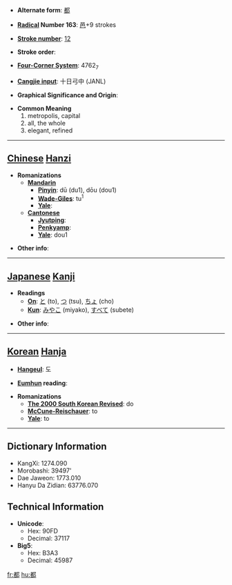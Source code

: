 * '''Alternate form''': [[都]]

* '''[[Wiktionary:Chinese radical index| Radical]] Number 163''': [[Wiktionary:Chinese radical index 邑|邑]]+9 strokes

* '''[[Wiktionary:Chinese total strokes index|Stroke number]]''': [[Wiktionary:Chinese total strokes index 12|12]]

* '''Stroke order''': 

* '''[[Wiktionary:Chinese four corner index|Four-Corner System]]''': 4762<sub>7</sub>

* '''[[Wiktionary:Chinese Cangjie index|Cangjie input]]''': 十日弓中 (JANL)

* '''Graphical Significance and Origin''': 

* '''Common Meaning'''
*#metropolis, capital
*# all, the whole
*# elegant, refined


----

== [[Chinese]] [[Hanzi]] ==

* '''Romanizations'''
** '''[[Mandarin]]'''
*** '''[[Pinyin]]''': dū (du1), dōu (dou1)
*** '''[[Wade-Giles]]''': tu<sup>1</sup>
*** '''[[Yale]]''': 
** '''[[Cantonese]]'''
*** '''[[Jyutping]]''':
*** '''[[Penkyamp]]''': 
*** '''[[Yale]]''': dou1

* '''Other info''': 

----

== [[Japanese]] [[Kanji]] ==

* '''Readings'''
** '''[[On]]''': [[と]] (to), [[つ]] (tsu), [[ちょ]] (cho)
** '''[[Kun]]''': [[みやこ]] (miyako), [[すべて]] (subete)

* '''Other info''':  

----

== [[Korean]] [[Hanja]] ==

* '''[[Hangeul]]''': 도

* '''[[Eumhun]] reading''': 

* '''Romanizations'''
** '''[[The 2000 South Korean Revised Romanization|The 2000 South Korean Revised]]''': do
** '''[[McCune-Reischauer]]''': to
** '''[[Yale]]''': to

----

== Dictionary Information ==

* KangXi: 1274.090
* Morobashi: 39497'
* Dae Jaweon: 1773.010
* Hanyu Da Zidian: 63776.070

== Technical Information ==

* '''Unicode''':
** Hex: 90FD
** Decimal: 37117
* '''Big5''':
** Hex: B3A3
** Decimal: 45987

[[fr:都]]
[[hu:都]]